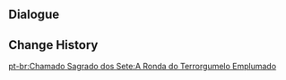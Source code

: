 {{Genius Invokation TCG Stage
| title = Jadeplume Terrorshroom's Parade
| type = Friendly Fracas
| group = Tavern Challenge
| requirement = 8
| character = Night Pilot
| introduction = "Meow..." "It is said that in the depths of the forest, there is a great being at the apex of all Fungi..."<br>{{Color|bp|Special Rule: "Jadeplume Terrorshroom" is immune to Frozen, Stun, and Petrification, and starts with the Talent Card "Proliferating Spores" equipped.}}
| objective_1 = Achieve victory
| reward_1 = Jadeplume Terrorshroom*1
| objective_2 = Achieve victory within 5 Rounds
| reward_2 = Proliferating Spores*1
| objective_3 = Win with less than 2 characters defeated
| reward_3 = Proliferating Spores*1
| lineup = Jadeplume Terrorshroom#36
}}

==Dialogue==
{{Transclude|Genius Invokation TCG/Stage/Night Pilot|Jadeplume Terrorshroom's Parade}}

==Change History==
{{Change History|3.3}}
[[pt-br:Chamado Sagrado dos Sete:A Ronda do Terrorgumelo Emplumado]]
